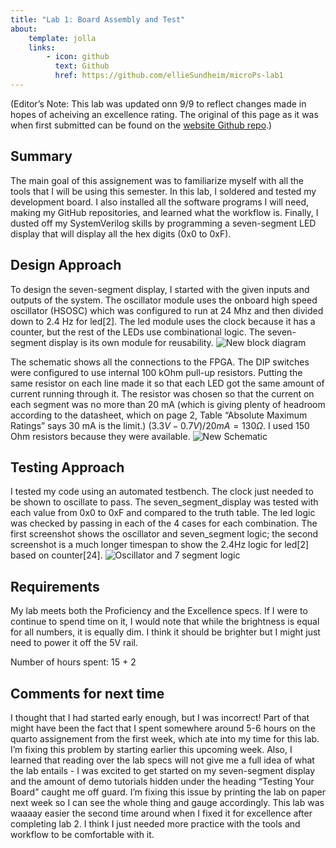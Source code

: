 ```yaml
---
title: "Lab 1: Board Assembly and Test"
about:
    template: jolla
    links:
        - icon: github
          text: Github
          href: https://github.com/ellieSundheim/microPs-lab1
---
```

(Editor's Note: This lab was updated onn 9/9 to reflect changes made in hopes of acheiving an excellence rating. The original of this page as it was when first submitted can be found on the [website Github repo](https://github.com/ellieSundheim/hmc-e155-portfolio).)

## Summary
The main goal of this assignement was to familiarize myself with all the tools that I will be using this semester. In this lab, I soldered and tested my development board. I also installed all the software programs I will need, making my GitHub repositories, and learned what the workflow is. Finally, I dusted off my SystemVerilog skills by programming a seven-segment LED display that will display all the hex digits (0x0 to 0xF).

## Design Approach
To design the seven-segment display, I started with the given inputs and outputs of the system. The oscillator module uses the onboard high speed oscillator (HSOSC) which was configured to run at 24 Mhz and then divided down to 2.4 Hz for led[2]. The led module uses the clock because it has a counter, but the rest of the LEDs use combinational logic. The seven-segment display is its own module for reusability.
![New block diagram](./images/lab01_block_diagram_redo.jpg)

The schematic shows all the connections to the FPGA. The DIP switches were configured to use internal 100 kOhm pull-up resistors. Putting the same resistor on each line made it so that each LED got the same amount of current running through it. The resistor was chosen so that the current on each segment was no more than 20 mA (which is giving plenty of headroom according to the datasheet, which on page 2, Table "Absolute Maximum Ratings" says 30 mA is the limit.) $(3.3V - 0.7V)/20 mA = 130 \Omega$. I used 150 Ohm resistors because they were available.
![New Schematic](./images/lab01_schematic_redo.jpg)


## Testing Approach
I tested my code using an automated testbench. The clock just needed to be shown to oscillate to pass. The seven_segment_display was tested with each value from 0x0 to 0xF and compared to the truth table. The led logic was checked by passing in each of the 4 cases for each combination.
The first screenshot shows the oscillator and seven_segment logic; the second screenshot is a much longer timespan to show the 2.4Hz logic for led[2] based on counter[24].
![Oscillator and 7 segment logic](./images/lab1_led2_testbench.png)

## Requirements
My lab meets both the Proficiency and the Excellence specs. If I were to continue to spend time on it, I would note that while the brightness is equal for all numbers, it is equally dim. I think it should be brighter but I might just need to power it off the 5V rail.

Number of hours spent: 15 + 2

## Comments for next time
I thought that I had started early enough, but I was incorrect! Part of that might have been the fact that I spent somewhere around 5-6 hours on the quarto assignement from the first week, which ate into my time for this lab. I'm fixing this problem by starting earlier this upcoming week. 
Also, I learned that reading over the lab specs will not give me a full idea of what the lab entails - I was excited to get started on my seven-segment display and the amount of demo tutorials hidden under the heading "Testing Your Board" caught me off guard. I'm fixing this issue by printing the lab on paper next week so I can see the whole thing and gauge accordingly.
This lab was waaaay easier the second time around when I fixed it for excellence after completing lab 2. I think I just needed more practice with the tools and workflow to be comfortable with it.